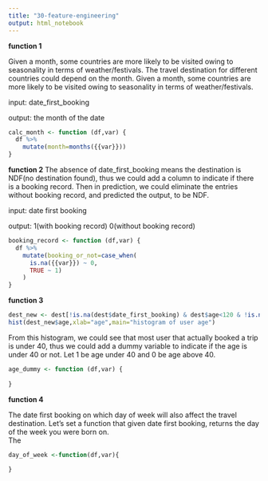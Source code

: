 ```yaml
---
title: "30-feature-engineering"
output: html_notebook
---
```


**function 1**

Given a month, some countries are more likely to be visited owing to seasonality in terms of weather/festivals. The travel destination for different countries could depend on the month. Given a month, some countries are more likely to be visited owing to seasonality in terms of weather/festivals.

input: date_first_booking

output: the month of the date

```r
calc_month <- function (df,var) {
  df %>% 
    mutate(month=months({{var}}))
}

```


**function 2**
The absence of date_first_booking means the destination is NDF(no destination found), thus we could add a column to indicate if there is a booking record. Then in prediction, we could eliminate the entries without booking record, and predicted the output, to be NDF.

input: date first booking

output: 1(with booking record)
        0(without booking record)

```r
booking_record <- function (df,var) {
  df %>% 
    mutate(booking_or_not=case_when(
      is.na({{var}}) ~ 0,
      TRUE ~ 1)
    ) 
}

```

**function 3**

```r
dest_new <- dest[!is.na(dest$date_first_booking) & dest$age<120 & !is.na(dest$age),]
hist(dest_new$age,xlab="age",main="histogram of user age")
```

From this histogram, we could see that most user that actually booked a trip is under 40, thus we could add a dummy variable to indicate if the age is under 40 or not. Let 1 be age under 40 and 0 be age above 40.

```r
age_dummy <- function (df,var) {
  
}

```

**function 4**

The date first booking on which day of week will also affect the travel destination. Let's set a function that given date first booking, returns the day of the week you were born on.\
The

```r
day_of_week <-function(df,var){
 
}


```